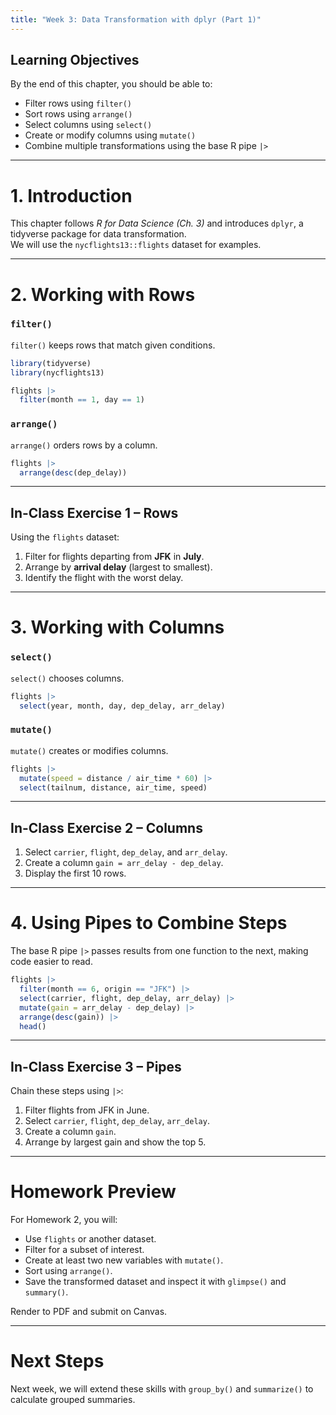 ```yaml
---
title: "Week 3: Data Transformation with dplyr (Part 1)"
---
```


## Learning Objectives

By the end of this chapter, you should be able to:

- Filter rows using `filter()`
- Sort rows using `arrange()`
- Select columns using `select()`
- Create or modify columns using `mutate()`
- Combine multiple transformations using the base R pipe `|>`

---

# 1. Introduction

This chapter follows *R for Data Science (Ch. 3)* and introduces `dplyr`, a tidyverse package for data transformation.  
We will use the `nycflights13::flights` dataset for examples.

---

# 2. Working with Rows

### `filter()`

`filter()` keeps rows that match given conditions.

```r
library(tidyverse)
library(nycflights13)

flights |>
  filter(month == 1, day == 1)
```

### `arrange()`

`arrange()` orders rows by a column.

```r
flights |>
  arrange(desc(dep_delay))
```

---

## In-Class Exercise 1 – Rows

Using the `flights` dataset:

1. Filter for flights departing from **JFK** in **July**.  
2. Arrange by **arrival delay** (largest to smallest).  
3. Identify the flight with the worst delay.

---

# 3. Working with Columns

### `select()`

`select()` chooses columns.

```r
flights |>
  select(year, month, day, dep_delay, arr_delay)
```

### `mutate()`

`mutate()` creates or modifies columns.

```r
flights |>
  mutate(speed = distance / air_time * 60) |>
  select(tailnum, distance, air_time, speed)
```

---

## In-Class Exercise 2 – Columns

1. Select `carrier`, `flight`, `dep_delay`, and `arr_delay`.  
2. Create a column `gain = arr_delay - dep_delay`.  
3. Display the first 10 rows.

---

# 4. Using Pipes to Combine Steps

The base R pipe `|>` passes results from one function to the next, making code easier to read.

```r
flights |>
  filter(month == 6, origin == "JFK") |>
  select(carrier, flight, dep_delay, arr_delay) |>
  mutate(gain = arr_delay - dep_delay) |>
  arrange(desc(gain)) |>
  head()
```

---

## In-Class Exercise 3 – Pipes

Chain these steps using `|>`:

1. Filter flights from JFK in June.  
2. Select `carrier`, `flight`, `dep_delay`, `arr_delay`.  
3. Create a column `gain`.  
4. Arrange by largest gain and show the top 5.

---

# Homework Preview

For Homework 2, you will:

- Use `flights` or another dataset.  
- Filter for a subset of interest.  
- Create at least two new variables with `mutate()`.  
- Sort using `arrange()`.  
- Save the transformed dataset and inspect it with `glimpse()` and `summary()`.  

Render to PDF and submit on Canvas.

---

# Next Steps

Next week, we will extend these skills with `group_by()` and `summarize()` to calculate grouped summaries.
